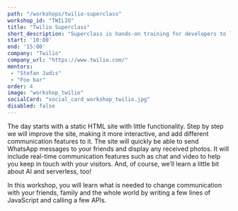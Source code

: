 ```yaml
---
path: "/workshops/twilio-superclass"
workshop_id: "TWILIO"
title: "Twilio Superclass"
short_description: "Superclass is hands-on training for developers to learn how to use all things communication using Twilio. Our engineers will guide you through the process of implementing messaging via WhatsApp and email. We will implement real-time features like chat and video, and glue all these things together in a single website using serverless functions."
start: '10:00'
end: '15:00'
company: "Twilio"
company_url: "https://www.twilio.com/"
mentors:
 - "Stefan Judis"
 - "Foo bar"
order: 4
image: "workshop_twilio"
socialCard: "social_card_workshop_twilio.jpg"
disabled: false
---
```


The day starts with a static HTML site with little functionality. Step by step we will improve the site, making it more interactive, and add different communication features to it. The site will quickly be able to send WhatsApp messages to your friends and display any received photos. It will include real-time communication features such as chat and video to help you keep in touch with your visitors. And, of course, we’ll learn a little bit about AI and serverless, too!

In this workshop, you will learn what is needed to change communication with your friends, family and the whole world by writing a few lines of JavaScript and calling a few APIs.
